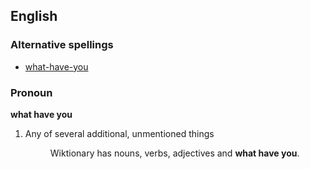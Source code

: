 ==English==
===Alternative spellings===
*[[what-have-you]]
===Pronoun===
'''what have you'''

# Any of several additional, unmentioned things
#:Wiktionary has nouns, verbs, adjectives and '''what have you'''.